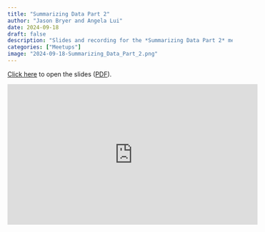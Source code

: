 ```yaml
---
title: "Summarizing Data Part 2"
author: "Jason Bryer and Angela Lui"
date: 2024-09-18
draft: false
description: "Slides and recording for the *Summarizing Data Part 2* meetup."
categories: ["Meetups"]
image: "2024-09-18-Summarizing_Data_Part_2.png"
---
```



[Click here](/slides/02-Summarizing_Data2.html#1) to open the slides ([PDF](/slides/02-Summarizing_Data2.pdf)).

<iframe width="560" height="315" src="https://www.youtube.com/embed/NjBZAfgcM_g" title="YouTube video player" frameborder="0" allow="accelerometer; autoplay; clipboard-write; encrypted-media; gyroscope; picture-in-picture" allowfullscreen></iframe>



